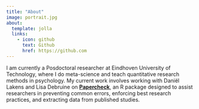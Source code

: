 ```yaml
---
title: "About"
image: portrait.jpg
about:
  template: jolla
  links:
    - icon: github
      text: Github
      href: https://github.com
---
```


I am currently a Posdoctoral researcher at Eindhoven University of Technology, where I do meta-science and teach quantitative research methods in psychology. My current work involves working with Daniël Lakens and Lisa Debruine on [**Papercheck**](https://scienceverse.github.io/papercheck/), an R package designed to assist researchers in preventing common errors, enforcing best research practices, and extracting data from published studies.
